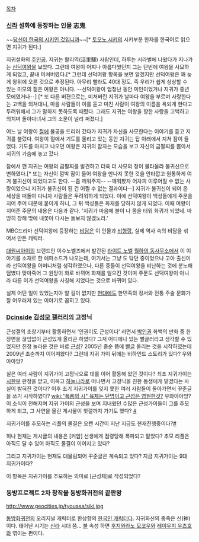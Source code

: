 [[목차]]

=== [[신라]] 설화에 등장하는 인물 志鬼 ===
~~[[당신이 한국의 시키인 것입니까]]~~[* [[토오노 시키]]의 시키부분 한자를 한국어로 읽으면 지귀가 된다.]

지귀설화의 [[주인공]]. 지귀는 활리역(活里驛) 사람인데, 하루는 서라벌에 나왔다가 지나가는 [[선덕여왕]]을 보았다. 그런데 여왕이 어찌나 아름다웠던지 그는 단번에 여왕을 사모하게 되었고, 끝내 미쳐버렸다.[* 그런데 선덕여왕 항목을 보면 알겠지만 선덕여왕은 꽤 늦게 왕위에 오른 것으로 추정된다. 아무리 빨라도 40대 정도. 즉 우리가 쉽게 상상할 수 있는 미모의 젊은 여왕은 아니다. --선덕여왕이 엄청난 동안 미인이었거나 지귀가 중년 모에였거나--] [* 또 다른 버젼으로는, 미쳐버린 지귀가 날마다 여왕을 부르며 사랑한다는 고백을 외쳐대니, 마을 사람들이 이를 듣고 미친 사람이 여왕의 이름을 욕되게 한다고 두려워해서 그가 말하지 못하도록 때렸다. 그래도 지귀는 여왕을 향한 사랑을 고백하고 외치며 돌아다녀서 그의 소문이 널리 퍼졌다.] 

어느 날 여왕이 [[절]]에 불공을 드리러 갔다가 지귀가 자신을 사모한다는 이야기를 듣고 지귀를 불렀다. 여왕이 절에서 기도를 올리고 있는 동안 지귀는 탑 아래에서 지쳐 잠이 들었다. 기도를 마치고 나오던 여왕은 지귀의 잠자는 모습을 보고 자신의 금팔찌를 뽑아서 지귀의 가슴에 놓고 갔다. 

잠에서 깬 지귀는 여왕의 금팔찌를 발견하고 더욱 더 사모의 정이 불타올라 불귀신으로 변하였다.[* 또는 자신이 깜박 잠이 들어 여왕을 만나지 못한 것을 안타깝고 원통하게 여겨 불귀신이 되었다고도 한다. --좀 깨워주지-- --깨워봤자 어차피 이루어질 수 없는 사랑이었으니 지귀가 불귀신이 된 건 어쩔 수 없는 결과이다--] 지귀가 불귀신이 되어 온 세상을 떠돌아 다니자 사람들은 두려워하게 되었다. 이에 선덕여왕이 백성들에게 주문을 지어 주어 대문에 붙이게 하니, 그 뒤 백성들은 화재를 당하지 않게 되었다. 이때 여왕이 지어준 주문의 내용은 다음과 같다. '지귀가 마음에 불이 나 몸을 태워 화귀가 되었네. 마땅히 창해 밖에 내쫓아 다시는 돌보지 않겠노라.' 

MBC드라마 선덕여왕에 등장하는 [[비담]]은 이 인물과 [[비형랑]], 실제 역사 속의 비담을 섞어서 만든 캐릭터.

[[대원씨아이]]의 브랜드인 이슈노벨즈에서 발간된 [[라이트 노벨]] [[월하의 동사무소]]에서 이 이야기를 소재로 한 에피소드가 나오는데, 여기서는 그냥 도 닦던 중이었으나 고아 출신이라 선덕여왕을 어머니처럼 생각하였으나, 다른 중들이 선덕여왕을 비난하는 것에 분노해 덤볐다 맞아죽어 그 원망이 화로 바뀌어 화재를 일으킨 것이며 주문도 선덕여왕이 아니라 다른 이가 선덕여왕을 사칭해 지었다는 것으로 바뀌어 있다.

실제 어떤 일이 있었는지야 알 길이 없지만 [[현대]]에도 한민족의 정서와 전통 주술 문화가 잘 어우러져 있는 이야기로 꼽히고 있다.

=== [[Dcinside]] [[김성모 갤러리]]의 고정닉 ===

근성갤의 초창기부터 활동하면서 '인권이도 근성이다' 라면서 [[박인권]] 화백의 만화 중 한 장면을 끊임없이 근성있게 올리곤 하였다? 그저 어디에나 있는 뻘글러라고 생각할 수 있었지만 진정 놀라운 것은 바로 [[근성]]? 2005년 중순 쯤에 [[뻘글]] 올리는 것을 시작하였는데 2009년 초순까지 이어져왔다? 그런데 지귀 가이 뒤에는 비하인드 스토리가 있다? 우와아아앙?

실은 여러 사람이 지귀가이 고정닉으로 대를 이어 활동해 왔던 것이다? 최초 지귀가이는 [[시한부]] 판정을 받고, 이윽고 [[하늘나라]]로 떠나면서 고정닉을 친한 동생에게 맡겼다는 사실이 밝혀진 것이다? 이후 초기 지귀가이를 잊지 못한 여러 사람들이 돌아가면서 꾸준글을 쓰기 시작하였다? [[wiki:"폭룡의 시" 육체는 단명이고 근성은 영원한것?]] 우와아아앙? 이 소식이 전해지며 지귀 가이의 근성을 보며 지내왔던 수많은 근성가이들이 그를 추모하게 되고, 그 사연을 올린 게시물이 힛갤까지 가기도 했다? [http://gall.dcinside.com/list.php?id=hit&no=5098 #]

지귀가이를 추모하는 리플의 물결은 오랜 시간이 지난 지금도 현재진행중이다?[http://gall.dcinside.com/list.php?id=kimsungmo&no=97157&page=3 #]

허나 현재는 게시글의 내용은 [커암] 선생에게 점령당해 폭파되고 말았다? 추모 리플은 아직도 달 수 있어 아직도 물결이 이어지고 있다?

그리고 지귀가이는 현재도 대물림되어 꾸준글은 계속되고 있다? 지금 지귀가이는 9대 지귀가이다?

이 항목은 지귀가이를 추모하는 의미로 [근성체]로 작성되었다?
=== 동방프로젝트 2차 창작물 동방화귀전의 끝판왕 ===
http://www.geocities.jp/tyouasa/siki.jpg

[[동방화귀전]]의 오리지널 캐릭터로 환상향의 [[한국인 캐릭터]]다.
지귀화신의 종족은 신(神)이다.
태어난 시기는 [[신라]] 시대 쯤...
[[불]] 속성 하면 [[후지와라노 모코우]]와 [[레이우지 우츠호]]와 엮이는 편이다.
